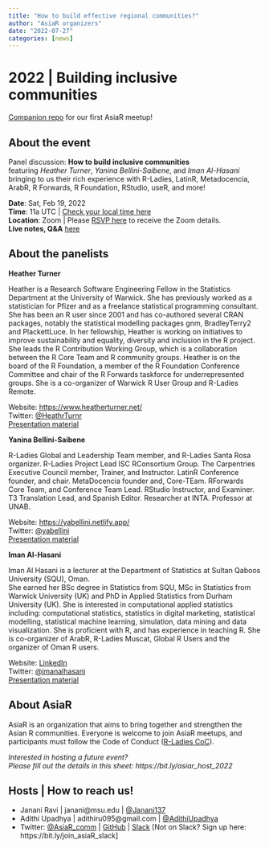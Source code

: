 ```yaml
---
title: "How to build effective regional communities?"
author: "AsiaR organizers"
date: "2022-07-27"
categories: [news]
---
```


# 2022 | Building inclusive communities
[Companion repo](https://github.com/AsiaR-community/2022-inclusive_communities) for our first AsiaR meetup!

## About the event
Panel discussion: **How to build inclusive communities** <br>
featuring *Heather Turner*, *Yanina Bellini-Saibene*, and *Iman Al-Hasani* bringing to us their rich experience with R-Ladies, LatinR, Metadocencia, ArabR, R Forwards, R Foundation, RStudio, useR, and more!

**Date**: Sat, Feb 19, 2022 <br>
**Time**: 11a UTC | [Check your local time here](https://bit.ly/asiar_feb2022) <br>
**Location**: Zoom |
Please [RSVP here](https://forms.gle/YdpiRqRroiTFN6GV6) to receive the Zoom details. <br>
**Live notes, Q&A** [here](https://hackmd.io/D0xGLmnlQcuUaJFP7Ai8FA)

## About the panelists
**Heather Turner** 

Heather is a Research Software Engineering Fellow in the Statistics Department at the University of Warwick. She has previously worked as a statistician for Pfizer and as a freelance statistical programming consultant. She has been an R user since 2001 and has co-authored several CRAN packages, notably the statistical modelling packages gnm, BradleyTerry2 and PlackettLuce. In her fellowship, Heather is working on initiatives to improve sustainability and equality, diversity and inclusion in the R project. She leads the R Contribution Working Group, which is a collaboration between the R Core Team and R community groups. Heather is on the board of the R Foundation, a member of the R Foundation Conference Committee and chair of the R Forwards taskforce for underrepresented groups. She is a co-organizer of Warwick R User Group and R-Ladies Remote. 

Website: <https://www.heatherturner.net/> <br>
Twitter: [@HeathrTurnr](https://twitter.com/HeathrTurnr) <br>
[Presentation material](https://www.heatherturner.net/talks/asiarpanel2022/)

**Yanina Bellini-Saibene** 

R-Ladies Global and Leadership Team member, and R-Ladies Santa Rosa organizer. R-Ladies Project Lead ISC RConsortium Group. The Carpentries Executive Council member, Trainer, and Instructor. LatinR Conference founder, and chair. MetaDocencia founder and, Core-TEam. RForwards Core Team, and Conference Team Lead. RStudio Instructor, and Examiner. T3 Translation Lead, and Spanish Editor. Researcher at INTA. Professor at UNAB.

Website: <https://yabellini.netlify.app/> <br>
Twitter: [@yabellini](https://twitter.com/yabellini) <br>
[Presentation material](https://docs.google.com/presentation/d/1ipG6A3QFQf6hInO3-qUgfkcPfzQ8s82jc5Fyir3vRVI/edit?usp=sharing)

**Iman Al-Hasani** 

Iman Al Hasani is a lecturer at the Department of Statistics at Sultan Qaboos University (SQU), Oman.  
She earned her BSc degree in Statistics from SQU, MSc in Statistics from Warwick University (UK) and PhD in Applied Statistics from Durham University (UK).
She is interested in computational applied statistics including:  computational statistics, statistics in digital marketing, statistical modelling, statistical machine learning, simulation, data mining and data visualization.  She is proficient with R, and has experience in teaching R. She is co-organizer of ArabR, R-Ladies Muscat, Global R Users and the organizer of Oman R users.

Website: [LinkedIn](https://om.linkedin.com/in/iman-al-hasani-23a5b4a8) <br>
Twitter: [@imanalhasani](https://twitter.com/imanalhasani) <br>
[Presentation material](https://zenodo.org/record/6159437#.YhC565NBy3J)



## About AsiaR
AsiaR is an organization that aims to bring together and strengthen the Asian R communities. Everyone is welcome to join AsiaR meetups, and participants must follow the Code of Conduct ([R-Ladies CoC](https://guide.rladies.org/about/coc/)). 

*Interested in hosting a future event? <br>
Please fill out the details in this sheet: https://bit.ly/asiar_host_2022*

## Hosts | How to reach us!
- Janani Ravi | janani@msu.edu | [@Janani137](https://twitter.com/janani137)
- Adithi Upadhya | adithiru095@gmail.com | [@AdithiUpadhya](https://twitter.com/AdithiUpadhya)
- Twitter: [@AsiaR_comm](https://twitter.com/AsiaR_comm) | [GitHub](https://github.com/asiar-community) | [Slack](https://asiar-community.slack.com) [Not on Slack? Sign up here: https://bit.ly/join_asiaR_slack]

